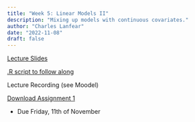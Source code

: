 ```yaml
---
title: "Week 5: Linear Models II"
description: "Mixing up models with continuous covariates."
author: "Charles Lanfear"
date: "2022-11-08"
draft: false
---
```


[Lecture Slides](https://clanfear.github.io/ioc_iqa/_lectures/5_linear-models-ii/slides_linear-models-ii.html)

[.R script to follow along](https://clanfear.github.io/ioc_iqa/_lectures/5_linear-models-ii/slides_linear-models-ii.R)


Lecture Recording (see Moodel)

[Download Assignment 1](https://clanfear.github.io/ioc_iqa/_assignments/assignment-1.docx)

* Due Friday, 11th of November